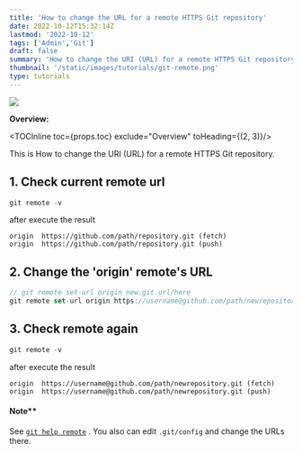 ```yaml
---
title: 'How to change the URL for a remote HTTPS Git repository'
date: 2022-10-12T15:32:14Z
lastmod: '2022-10-12'
tags: ['Admin','Git']
draft: false
summary: 'How to change the URI (URL) for a remote HTTPS Git repository'
thumbnail: '/static/images/tutorials/git-remote.png'
type: tutorials
---
```


![](/static/images/tutorials/git-remote.png)

<b>Overview:</b>

<TOCInline toc={props.toc} exclude="Overview" toHeading={(2, 3)}/>

This is How to change the URI (URL) for a remote HTTPS Git repository.


## 1. Check current remote url 

```js
git remote -v
```
after execute the result

```
origin  https://github.com/path/repository.git (fetch)
origin  https://github.com/path/repository.git (push)
```
## 2. Change the 'origin' remote's URL 

```js
// git remote set-url origin new.git.url/here
git remote set-url origin https://username@github.com/path/newrepository.git
```

## 3. Check remote again
```js
git remote -v
```
after execute the result

```
origin  https://username@github.com/path/newrepository.git (fetch)
origin  https://username@github.com/path/newrepository.git (push)
```


#### Note**
See [`git help remote`](https://git-scm.com/docs/git-remote) . You also can edit `.git/config` and change the URLs there.